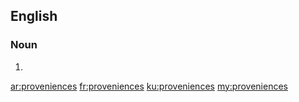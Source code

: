 ==English==

===Noun===
{{head|en|plural}}

# {{plural of|provenience|lang=en|nocat=1}}

[[ar:proveniences]]
[[fr:proveniences]]
[[ku:proveniences]]
[[my:proveniences]]